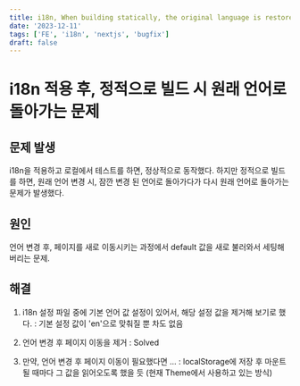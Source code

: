 ```yaml
---
title: i18n, When building statically, the original language is restored.
date: '2023-12-11'
tags: ['FE', 'i18n', 'nextjs', 'bugfix']
draft: false
---
```


# i18n 적용 후, 정적으로 빌드 시 원래 언어로 돌아가는 문제

## 문제 발생
i18n을 적용하고 로컬에서 테스트를 하면, 정상적으로 동작했다.
하지만 정적으로 빌드를 하면, 원래 언어 변경 시, 잠깐 변경 된 언어로 돌아가다가 다시 원래 언어로 돌아가는 문제가 발생했다.

## 원인
언어 변경 후, 페이지를 새로 이동시키는 과정에서 default 값을 새로 불러와서 세팅해버리는 문제.

## 해결
1. i18n 설정 파일 중에 기본 언어 값 설정이 있어서, 해당 설정 값을 제거해 보기로 했다.
: 기본 설정 값이 'en'으로 맞춰질 뿐 차도 없음

2. 언어 변경 후 페이지 이동을 제거
: Solved

3.  만약, 언어 변경 후 페이지 이동이 필요했다면 ...
: localStorage에 저장 후 마운트 될 때마다 그 값을 읽어오도록 했을 듯 (현재 Theme에서 사용하고 있는 방식)